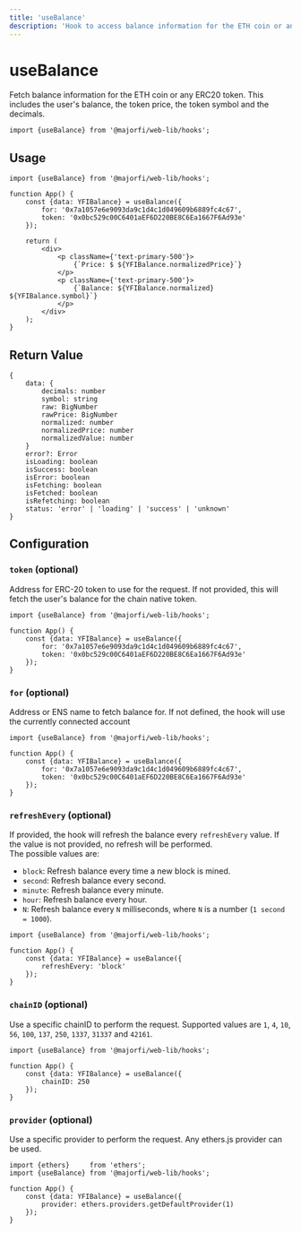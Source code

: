 ```yaml
---
title: 'useBalance'
description: 'Hook to access balance information for the ETH coin or any ERC20 token.'
---
```


# useBalance
Fetch balance information for the ETH coin or any ERC20 token. This includes the user's balance, the token price, the token symbol and the decimals.

```tsx
import {useBalance} from '@majorfi/web-lib/hooks';
```

## Usage

```tsx
import {useBalance} from '@majorfi/web-lib/hooks';

function App() {
	const {data: YFIBalance} = useBalance({
		for: '0x7a1057e6e9093da9c1d4c1d049609b6889fc4c67',
		token: '0x0bc529c00C6401aEF6D220BE8C6Ea1667F6Ad93e'
	});

	return (
		<div>
			<p className={'text-primary-500'}>
				{`Price: $ ${YFIBalance.normalizedPrice}`}
			</p>
			<p className={'text-primary-500'}>
				{`Balance: ${YFIBalance.normalized} ${YFIBalance.symbol}`}
			</p>
		</div>
	);
}
```

## Return Value

```tsx
{
	data: {
		decimals: number
		symbol: string
		raw: BigNumber
		rawPrice: BigNumber
		normalized: number
		normalizedPrice: number
		normalizedValue: number
	}
	error?: Error
	isLoading: boolean
	isSuccess: boolean
	isError: boolean
	isFetching: boolean
	isFetched: boolean
	isRefetching: boolean
	status: 'error' | 'loading' | 'success' | 'unknown'
}
```

## Configuration

### `token` (optional)
Address for ERC-20 token to use for the request. If not provided, this will fetch the user's balance for the chain native token.
```tsx {6}
import {useBalance} from '@majorfi/web-lib/hooks';

function App() {
	const {data: YFIBalance} = useBalance({
		for: '0x7a1057e6e9093da9c1d4c1d049609b6889fc4c67',
		token: '0x0bc529c00C6401aEF6D220BE8C6Ea1667F6Ad93e'
	});
}
```


### `for` (optional)
Address or ENS name to fetch balance for. If not defined, the hook will use the currently connected account
```tsx {5}
import {useBalance} from '@majorfi/web-lib/hooks';

function App() {
	const {data: YFIBalance} = useBalance({
		for: '0x7a1057e6e9093da9c1d4c1d049609b6889fc4c67',
		token: '0x0bc529c00C6401aEF6D220BE8C6Ea1667F6Ad93e'
	});
}
```

### `refreshEvery` (optional)
If provided, the hook will refresh the balance every `refreshEvery` value. If the value is not provided, no refresh will be performed.  
The possible values are: 
- `block`: Refresh balance every time a new block is mined.
- `second`: Refresh balance every second.
- `minute`: Refresh balance every minute.
- `hour`: Refresh balance every hour.
- `N`: Refresh balance every `N` milliseconds, where `N` is a number (`1 second = 1000`).  

```tsx {5}
import {useBalance} from '@majorfi/web-lib/hooks';

function App() {
	const {data: YFIBalance} = useBalance({
		refreshEvery: 'block'
	});
}
```

### `chainID` (optional)
Use a specific chainID to perform the request. Supported values are `1`, `4`, `10`, `56`, `100`, `137`, `250`, `1337`, `31337` and `42161`.

```tsx {5}
import {useBalance} from '@majorfi/web-lib/hooks';

function App() {
	const {data: YFIBalance} = useBalance({
		chainID: 250
	});
}
```

### `provider` (optional)
Use a specific provider to perform the request. Any ethers.js provider can be used.

```tsx {6}
import {ethers}     from 'ethers';
import {useBalance} from '@majorfi/web-lib/hooks';

function App() {
	const {data: YFIBalance} = useBalance({
		provider: ethers.providers.getDefaultProvider(1)
	});
}
```
